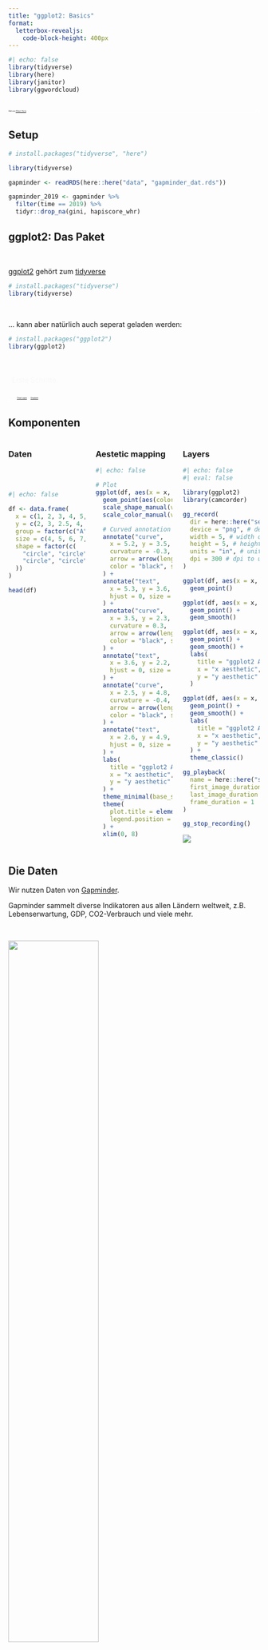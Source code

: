 ```yaml
---
title: "ggplot2: Basics"
format: 
  letterbox-revealjs:
    code-block-height: 400px
---
```



```r
#| echo: false
library(tidyverse)
library(here)
library(janitor)
library(ggwordcloud)

```

## {background-image="images/ggplot_art.png" background-size="1160px" background-position="15%"}

::: {.absolute right="0.5%" bottom="0.5%" style="font-size:0.25em; padding: 0.15em 0.15em; background-color: rgba(255, 255, 255 .7); backdrop-filter: blur(5px); box-shadow: 0 0 1rem 0 rgba(255, 255, 255 .5); border-radius: 2. 5px;"}

Bild von [Allison Horst](https://allisonhorst.com/r-packages-functions).
:::

## Setup

```r
# install.packages("tidyverse", "here")

library(tidyverse)

gapminder <- readRDS(here::here("data", "gapminder_dat.rds"))

gapminder_2019 <- gapminder %>%
  filter(time == 2019) %>%
  tidyr::drop_na(gini, hapiscore_whr)
```


## ggplot2: Das Paket

\

[ggplot2](https://ggplot2.tidyverse.org/) gehört zum [tidyverse](https://www.tidyverse.org/)

```r
# install.packages("tidyverse")
library(tidyverse)
```

\

... kann aber natürlich auch seperat geladen werden:

```r
# install.packages("ggplot2")
library(ggplot2)
```

##  {background-image="images/babyfeet.jpg" background-size="1225px"}

::: {.absolute right="1.5%" top="1.5%" style="padding: 0.5em 0.5em; background-color: rgba(255, 255, 255, 0); backdrop-filter: blur(0px); box-shadow: 0 0 0rem 0 rgba(255, 255, 255, 0); color:#F8F8F8;"}
Erste Schritte.
:::


::: {.absolute right="0%" bottom="0%" style="font-size:0.25em; padding: 0.5em 0.5em; background-color: rgba(255, 255, 255, 0); backdrop-filter: blur(0px); box-shadow: 0 0 0rem 0 rgba(255, 255, 255, 0); color:#F8F8F8;"}

Foto von <a href="https://unsplash.com/de/@omarlopez1?utm_content=creditCopyText&utm_medium=referral&utm_source=unsplash">Omar Lopez</a> auf <a href="https://unsplash.com/de/fotos/person-die-babyfusse-halt-vTknj2OxDVg?utm_content=creditCopyText&utm_medium=referral&utm_source=unsplash">Unsplash</a>
:::


## Komponenten

:::: {.columns}

::: {.column width="33%"}
### Daten

\
\

```r
#| echo: false

df <- data.frame(
  x = c(1, 2, 3, 4, 5, 2, 3, 4, 1.5, 4.5),
  y = c(2, 3, 2.5, 4, 3, 1, 1.5, 2, 4.5, 1),
  group = factor(c("A", "A", "A", "A", "A", "B", "B", "B", "C", "C")),
  size = c(4, 5, 6, 7, 8, 3, 4, 3, 5, 6),
  shape = factor(c(
    "circle", "circle", "circle", "circle", "circle",
    "circle", "circle", "circle", "triangle", "triangle"
  ))
)

head(df)
```

:::

::: {.column width="33%"}
### Aestetic mapping

```r
#| echo: false

# Plot
ggplot(df, aes(x = x, y = y)) +
  geom_point(aes(color = group, size = size, shape = shape), alpha = 0.8) +
  scale_shape_manual(values = c(circle = 16, triangle = 17)) +
  scale_color_manual(values = c("A" = "#1b9e77", "B" = "#7570b3", "C" = "#d95f02")) +

  # Curved annotation arrows (thicker)
  annotate("curve",
    x = 5.2, y = 3.5, xend = 5, yend = 3,
    curvature = -0.3,
    arrow = arrow(length = unit(0.25, "cm")),
    color = "black", size = 0.9
  ) +
  annotate("text",
    x = 5.3, y = 3.6, label = "color aesthetic",
    hjust = 0, size = 5, fontface = "bold"
  ) +
  annotate("curve",
    x = 3.5, y = 2.3, xend = 3, yend = 2.5,
    curvature = 0.3,
    arrow = arrow(length = unit(0.25, "cm")),
    color = "black", size = 0.9
  ) +
  annotate("text",
    x = 3.6, y = 2.2, label = "size aesthetic",
    hjust = 0, size = 5, fontface = "bold"
  ) +
  annotate("curve",
    x = 2.5, y = 4.8, xend = 1.5, yend = 4.5,
    curvature = -0.4,
    arrow = arrow(length = unit(0.25, "cm")),
    color = "black", size = 0.9
  ) +
  annotate("text",
    x = 2.6, y = 4.9, label = "shape aesthetic",
    hjust = 0, size = 5, fontface = "bold"
  ) +
  labs(
    title = "ggplot2 Aesthetics",
    x = "x aesthetic",
    y = "y aesthetic"
  ) +
  theme_minimal(base_size = 14) +
  theme(
    plot.title = element_text(face = "bold", hjust = 0.5),
    legend.position = "none"
  ) +
  xlim(0, 8)
```


:::

::: {.column width="33%"}
### Layers

```r
#| echo: false
#| eval: false

library(ggplot2)
library(camcorder)

gg_record(
  dir = here::here("sessions", "ggplot_intro", "images", "camcorder"), # where to save the recording
  device = "png", # device to use to save images
  width = 5, # width of saved image
  height = 5, # height of saved image
  units = "in", # units for width and height
  dpi = 300 # dpi to use when saving image
)

ggplot(df, aes(x = x, y = y)) +
  geom_point()

ggplot(df, aes(x = x, y = y)) +
  geom_point() +
  geom_smooth()

ggplot(df, aes(x = x, y = y)) +
  geom_point() +
  geom_smooth() +
  labs(
    title = "ggplot2 Aesthetics",
    x = "x aesthetic",
    y = "y aesthetic"
  )

ggplot(df, aes(x = x, y = y)) +
  geom_point() +
  geom_smooth() +
  labs(
    title = "ggplot2 Aesthetics",
    x = "x aesthetic",
    y = "y aesthetic"
  ) +
  theme_classic()

gg_playback(
  name = here::here("sessions" ,"ggplot_intro", "images", "layers.gif"),
  first_image_duration = 0.01,
  last_image_duration = 1,
  frame_duration = 1
)

gg_stop_recording()
```

![](./images/layers.gif)

:::
::::


## Die Daten

Wir nutzen Daten von [Gapminder](https://www.gapminder.org/data/).  

::: {.callout-note}
Gapminder sammelt diverse Indikatoren aus allen Ländern weltweit, z.B. Lebenserwartung, GDP, CO2-Verbrauch und viele mehr. 
:::

\

![](./images/bubbleplot.png){width=60% fig-align="center"}


## Die Daten

Zuerst schauen wir uns nur eins der Jahre genauer an:


```r
gapminder <- readRDS(here::here("data", "gapminder_dat.rds"))

gapminder_2019 <- gapminder %>%
  filter(time == 2019) %>%
  drop_na(gini, hapiscore_whr)
```


::: {.columns}
::: {.column width="50%"}
[Gini-Koeffizient]{.highlight}  

- 0 = perfekte Gleichheit (alle haben gleich viel)
- 100 = perfekte Ungleichheit (eine Person hat alles)
:::

::: {.column width="50%"}
[Happiness-Score]{.highlight} (Cantril-Leiter)

- 0 = Schlechtestest mögliche Leben.
- 100 = Bestmöglichstes Leben.

:::
:::

## Start: `ggplot()`
```r
#| output-location: column

ggplot()
```


## 1. Daten

```r
#| output-location: column
ggplot(data = gapminder_2019)
```


## 2. Aesthetic mapping 

:::: {.columns}

::: {.column width="60%"}
\
\
\

[Verknüpfen]{.highlight} von Spalten im Datensatz mit [visuellen Eigenschaften]{.highlight}:

```r
#| eval: false

mapping =  aes()
```
:::

::: {.column width="40%"}


|Argument|Aesthetic|
|--------|---------|
|`x`       |x-Achse  |
|`y`       |y-Achse  |
|`color`   |Farbe    |
|`fill`    |Füllfarbe|
|`shape`   |Form     |
|`size`    |Größe    |
|`alpha`   |Transparenz|
|`group`  |Gruppe|

: {.striped}

:::
::::

::: {.callout-tip}
[Umfangreicherer Überblick](https://ggplot2.tidyverse.org/articles/ggplot2-specs.html) über mögliche Aestethics. 
:::

## Aesthetic mapping: Achsen 

```r
#| output-location: column
#| code-line-numbers: "3"

ggplot(
  data = gapminder_2019,
  mapping = aes(x = gini, y = hapiscore_whr)
)
```

## 3. Geometric Layers

:::: {.columns}

::: {.column width="60%"}
\
\
\

Verschiedene Layers ([geoms]{.highlight}) werden übereinandergelegt: 

```r
#| eval: false
geom_point() + 
geom_line() + 
...
```
:::

::: {.column width="40%"}

\

|Argument|Aesthetic|
|--------|---------|
|`geom_point()`       |Punkte  |
|`geom_line()`       |Linien|
|`geom_histogram()`   |Histogramm    |
|`geom_text()`    |Text|
|`geom_boxplot()`   |Boxplot|

: {.striped}



:::
::::

\
\

::: {.callout-tip}
[Umfangreicherer Überblick](https://stulp.gmw.rug.nl/dataviz/ggplotgeoms.html) über mögliche Geoms.
:::

## Layers: Punkte

```r
#| output-location: column
#| code-line-numbers: "5"

ggplot(
  data = gapminder_2019,
  mapping = aes(x = gini, y = hapiscore_whr)
  ) +
  geom_point()
```


## 

::: {.panel-tabset}

### 🏋 Übung

\
\

::: {.exercise}
Das reicht schon, um einen eigenen ersten Plot zu erstellen. 
Nutzt die `gapminder` Daten und wählt zwei numerische Variablen aus.

:::

### Einige Vorschläge

::: {.columns}
::: {.column width = "50%"}
```r
str(gapminder)
```
:::
::: {.column width = "50%"}

- Jahre: `time`
- Teilzeitbeschäftigung: `part_time_employ_...`
- Gini-Index: `gini`
- Happiness-Score: `hapiscore_whr`
- Co2-Ausstoß pro Kopf: `co2_pcap`
- GDP pro Kopf (inflation-adjusted): `gdp_pcap` 

Wenn eine eurer Variablen nicht `time` ist, wählt euch am besten ein Jahr aus, dass ihr euch anschaut. 

```r
#| code-fold: true

gapminder_2019 <- gapminder %>%
  filter(time == 2019) %>%
  drop_na(gini, hapiscore_whr)
```

:::
:::
:::

## 

::: {.panel-tabset}

### 🏋 Übung
::: {.exercise}
Erstellt daraus einen Scatterplot. Gibt es einen Zusammenhang zwischen euren Variablen? 
:::


### Lösung

```r
#| output-location: column

ggplot(
  data = gapminder_2019,
  mapping = aes(
    x = gini,
    y = hapiscore_whr
  )
) +
  geom_point()
```

Länder mit niedrigerem Gini-Index haben tendenziell einen höheren Happiness-Score.

:::

## Mehr Aesthetics!
```r
#| output-location: column
#| code-line-numbers: "5"

ggplot(
  data = gapminder_2019,
  mapping = aes(
    x = gini, y = hapiscore_whr,
    color = world_4region
  )
) +
  geom_point()
```


## Mehr Layers!
```r
#| output-location: column
#| code-line-numbers: "6"

ggplot(
  data = gapminder_2019,
  mapping = aes(x = gini, y = hapiscore_whr, color = world_4region)
) +
  geom_point() +
  geom_smooth()
```


##

::: {.panel-tabset}

### 🏋 Übung

\

::: {.exercise}
Probiert aus, wo in den ggplot-layers man die Farbe ändern kann (es gibt 3 verschiedene Möglichkeiten, die sich alle unterschiedlich auf den Plot auswirken).  
Ändert dafür unseren bisherigen Plot so, dass nur die Punkte farbig sind.  
Die Linie von `geom_smooth()` soll einfarbig werden. 


```r
#| eval: false

ggplot(
  data = gapminder_2019,
  mapping = aes(x = gini, y = hapiscore_whr, color = world_4region)
) +
  geom_point() +
  geom_smooth()
```

:::

### Lösung
```r
#| code-line-numbers: "5"
#| output-location: column

ggplot(
  data = gapminder_2019,
  mapping = aes(x = gini, y = hapiscore_whr)
) +
  geom_point(aes(color = world_4region)) +
  geom_smooth()
```

Wir ändern dafür die Aesthetics von global zu lokal, indem wir die color-Aesthetic nur in `geom_point()` definieren. 

::: 

## Aestetics als Mapping oder Setting

:::{ .columns}

::: {.column width="33%"}

[Für alle Layer]{.highlight}

```r
#| code-line-numbers: "6"

ggplot(
  data = gapminder_2019,
  mapping = aes(
    x = gdp_pcap,
    y = hapiscore_whr,
    color = world_4region)
) +
  geom_point() +
  geom_smooth()
```
:::

::: {.column width="33%"}

[Für spezifische Layer]{.highlight}

::: {.fragment}
```r
#| code-line-numbers: "8"

ggplot(
  data = gapminder_2019,
  mapping = aes(
    x = gini,
    y = hapiscore_whr
  )
) +
  geom_point(aes(color = world_4region)) +
  geom_smooth()
```
:::
:::
::: {.column width="33%"}


[Als Setting]{.highlight}

::: {.fragment}
```r
#| code-line-numbers: "8"

ggplot(
  data = gapminder_2019,
  mapping = aes(
    x = gini,
    y = hapiscore_whr
  )
) +
  geom_point(color = "#F4BA02") +
  geom_smooth()
```
:::
:::
:::


## Labels
```r
#| output-location: column
#| code-line-numbers: "10,11,12,13,14,15"

ggplot(
  data = gapminder_2019,
  mapping = aes(
    x = gini,
    y = hapiscore_whr
  )
) +
  geom_point(aes(color = world_4region)) +
  geom_smooth() +
  labs(
    title = "Ungleichheit = Un-Happiness?",
    subtitle = "Gini-Koeffizient und Happiness-Score in verschiedenen Ländern 2019",
    x = "Gini-Index",
    y = "Happiness-Score",
  )
```


## Style deinen Plot: Themes

```r
#| output-location: column
#| code-line-numbers: "16"

ggplot(
  data = gapminder_2019,
  mapping = aes(
    x = gini,
    y = hapiscore_whr
  )
) +
  geom_point(aes(color = world_4region)) +
  geom_smooth() +
  labs(
    title = "Ungleichheit = Un-Happiness?",
    subtitle = "Gini-Koeffizient und Happiness-Score in verschiedenen Ländern 2019",
    x = "Gini-Index",
    y = "Happiness-Score",
  ) +
  theme_bw()
```


::: {.callout-tip}
Eine Übersicht über Themes findet sich [hier](https://ggplot2.tidyverse.org/reference/ggtheme.html).
:::



## 🏋 Übung

::: {.exercise}

1. Wir [losen]{.highlight} Gruppen aus. Stellt in den Gruppen kurz eure Scatterplots aus der vorherigen [Übung]() vor. [5 min]{.highlight}
2. Erstellt in [Einzelarbeit]{.highlight} den euch zugewiesenen Plot-Typen. Nutzt dafür die Variablen, die ihr am interessantesten findet (entweder aus den bisherigen Übungen, oder aus dem Gruppengespräch). [30 min]{.highlight}

- Lineplot: 1 numerische, 1 kategoriale und die Jahres-Variable
- Barplot: 1 kategoriale und 1 numerische Variable
- Densityplot: 1 numerische und 1 kategoriale Variable
- Boxplot: 1 numerische und 1 kategoriale Variable
- Histogram: 1 numerische Variable + eine kategoriale Variable

Als kategoriale Variable bietet sich z.B. `world_6region` an. 
Infos zu den Plots findet ihr entweder in der [Einführung](https://nickhaf.github.io/PlotWorkshop/sessions/Einf%C3%BChrung/slides.html#/zentrale-plot-typen) oder auf [fronm Data to Viz](https://www.data-to-viz.com/). 

::: {.callout-tip}

Nutzt die bisherigen Code-Blocks, R-interne Hilfe, Google und KI. Falls ihr eine bestimmte Vision habt, aber nicht wisst wie ihr z.B. die Daten umformt, sagt bitte direkt Bescheid, damit wir helfen können!

:::
:::



## 🏋 Übung

::: {.panel-tabset}
### Aufgabe

::: {.exercise}
3. Gruppenarbeit: Zusammenfinden in den Gruppen, um einen finalen Plot zu küren/erstellen (15 min). Dieser kann Elemente aus verschiedenen Plots enthalten. Ihr könnt auch euren Plot fortführen, wenn ihr den interessanter findet, oder um Inspo von den anderen ergänzen. 
An diesem finalen Plot könnt ihr dann im Laufe des Workshops weiterarbeiten. 
4. Kurze Vorstellung im Plenum. [10 min]{.highlight}

::: 

### Mögliche Lösung


::: {.panel-tabset}

### Daten vorbereiten



```r

library(tidyverse)

gapminder <- readRDS(here::here("data", "gapminder_dat.rds")) 

gapminder_vars <- gapminder %>%
  select(name, time, part_time_employ_total, part_time_employ_fe, part_time_employ_ma, working_hours_week, world_6region, income_3groups) %>%
  drop_na(part_time_employ_total, working_hours_week)

gapminder_vars_de <- gapminder_vars %>% filter(name == "Germany")

```

### Lineplot

```r
#| output-location: column
#| fig.height: 4


line_plot <- ggplot(data = gapminder_vars_de,
       mapping = aes(x = time, y = working_hours_week)) +
  geom_line() +
  labs(
    title = "Arbeitsstunden pro Woche in Deutschland",
    x = "Jahr",
    y = "Arbeitsstunden pro Woche",
    color = "Land"
  ) +
  theme_minimal()

line_plot
```


### Barplot

```r
#| output-location: column
#| fig.height: 4


bar_plot <- ggplot(data = gapminder_vars, 
       mapping = aes(x = time, y = part_time_employ_total)) +
  geom_bar(stat = "identity") +
  theme_minimal() +
  labs(
    title = "Teilzeitbeschäftigungsrate in Deutschland",
    x = "Jahr",
    y = "Teilzeitbeschäftigungsrate (%)"
  )

bar_plot

```


### Densityplot


```r
#| output-location: column
#| fig.height: 4


gapminder_vars_2019 <- gapminder_vars %>% filter(time == 2019)

ggplot(data = gapminder_vars_2019, 
       aes(x = working_hours_week, fill = income_3groups)) +
  geom_density(alpha = 0.4) +
  theme_minimal() +
  labs(
    title = "Arbeitsstunden pro Woche",
    subtitle = "In Ländern aus verschiedenen Einkommensgruppen",
    x = "Arbeitsstunden pro Woche",
    y = "Dichte",
    fill = "Einkommensgruppe"
  )

```



### Boxplot


```r
#| output-location: column
#| fig.height: 4


gapminder_vars_long <- gapminder_vars %>%
  pivot_longer(cols = contains("part_time_employ"),
               names_to = "part_time_type",
               values_to = "part_time_employ_rate") %>%
  mutate(part_time_type = str_replace(part_time_type, "part_time_employ_", ""))

gapminder_vars_2019 <- gapminder_vars_long %>% filter(time == 2019)

ggplot(data = gapminder_vars_2019, 
       mapping = aes(x = world_6region, y = part_time_employ_rate, fill = part_time_type)) +
  geom_boxplot() +
  theme_minimal() +
  labs(
    title = "Teilzeitbeschäftigungsrate in verschiedenen Kontinenten",
    subtitle = "Im Jahr 2019",
    x = "",
    y = "Teilzeitbeschäftigungsrate (%)"
  )
```

### Histogram

```r
#| output-location: column
#| fig.height: 4

gapminder_vars_2019 <- gapminder_vars %>% filter(time == 2019)

ggplot(data = gapminder_vars_2019, 
       aes(x = working_hours_week, fill = income_3groups)) +
  geom_histogram(binwidth = 3 ) +
  theme_minimal() +
  labs(
    title = "Arbeitsstunden pro Woche",
    subtitle = "In Ländern aus verschiedenen Einkommensgruppen",
    x = "Arbeitsstunden pro Woche",
    y = "Dichte",
    fill = "Einkommensgruppe"
  )

```

### Kombiniert

```r
#| output-location: column
#| fig.height: 4
#| code-line-numbers: ""


library(patchwork)

line_plot +
  bar_plot +
  plot_layout(ncol = 1)
```

:::
:::

## {background-image="images/penguins.jpg" background-size="1225px"}

::: {.absolute right="2.5%" top="12%" style="font-size:1.25em; padding: 0.5em 0.5em; background-color: rgba(255, 255, 255, .7); backdrop-filter: blur(5px); box-shadow: 0 0 1rem 0 rgba(255, 255, 255, .5); border-radius: 7.5px;"}
Das waren schon die Basics. Von hier aus haben wir einen guten Anfangspunkt, um die Welt der Grafiken ausführlicher zu erkunden. 
Aber erst einmal, [Pause]{.highlight}. 
:::

::: image-ref
- Foto von <a href="https://unsplash.com/de/@westbeach013?utm_content=creditCopyText&utm_medium=referral&utm_source=unsplash">Casey Allen</a> auf <a href="https://unsplash.com/de/fotos/afrikanische-pinguine-am-meeresufer-neben-felsbrocken-UjpEGHu8uNU?utm_content=creditCopyText&utm_medium=referral&utm_source=unsplash">Unsplash</a>
:::


